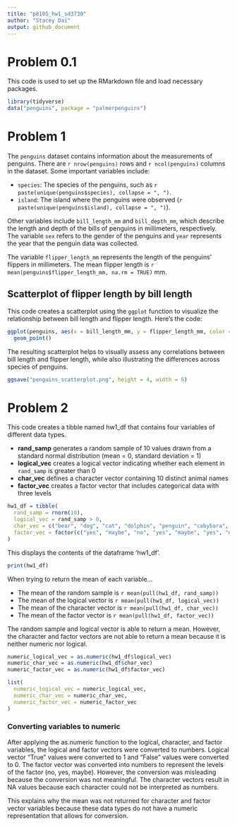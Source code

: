 ```yaml
---
title: "p8105_hw1_sd3730"
author: "Stacey Dai"
output: github_document
---
```


# Problem 0.1

This code is used to set up the RMarkdown file and load necessary packages.
```r
library(tidyverse)
data("penguins", package = "palmerpenguins")
```

# Problem 1

The `penguins` dataset contains information about the measurements of penguins. There are `r nrow(penguins)` rows and `r ncol(penguins)` columns in the dataset. Some important variables include:

- `species`: The species of the penguins, such as `r paste(unique(penguins$species), collapse = ", ")`.
- `island`: The island where the penguins were observed (`r paste(unique(penguins$island), collapse = ", ")`).

Other variables include `bill_length_mm` and `bill_depth_mm`, which describe the length and depth of the bills of penguins in millimeters, respectively. The variable `sex` refers to the gender of the penguins and `year` represents the year that the penguin data was collected. 

The variable `flipper_length_mm` represents the length of the penguins' flippers in millimeters. The mean flipper length is `r mean(penguins$flipper_length_mm, na.rm = TRUE)` mm.

## Scatterplot of flipper length by bill length

This code creates a scatterplot using the `ggplot` function to visualize the relationship between bill length and flipper length. Here's the code:

```r
ggplot(penguins, aes(x = bill_length_mm, y = flipper_length_mm, color = species)) + 
  geom_point()
```

The resulting scatterplot helps to visually assess any correlations between bill length and flipper length, while also illustrating the differences across species of penguins.

```r
ggsave("penguins_scatterplot.png", height = 4, width = 6)
```


# Problem 2

This code creates a tibble named hw1_df that contains four variables of different data types.

- **rand_samp** generates a random sample of 10 values drawn from a standard normal distribution (mean = 0, standard deviation = 1)
- **logical_vec** creates a logical vector indicating whether each element in `rand_samp` is greater than 0
- **char_vec** defines a character vector containing 10 distinct animal names
- **factor_vec** creates a factor vector that includes categorical data with three levels

```r
hw1_df = tibble(
  rand_samp = rnorm(10),              
  logical_vec = rand_samp > 0,
  char_vec = c("bear", "dog", "cat", "dolphin", "penguin", "cabybara", "llama", "goose", "pigeon", "goat"),
  factor_vec = factor(c("yes", "maybe", "no", "yes", "maybe", "yes", "no", "no", "maybe", "yes"))
)
```

This displays the contents of the dataframe 'hw1_df'.
```r
print(hw1_df)
```

When trying to return the mean of each variable...

* The mean of the random sample is `r mean(pull(hw1_df, rand_samp))`
* The mean of the logical vector is `r mean(pull(hw1_df, logical_vec))`
* The mean of the character vector is `r mean(pull(hw1_df, char_vec))`
* The mean of the factor vector is `r mean(pull(hw1_df, factor_vec))`

The random sample and logical vector is able to return a mean. However, the character and factor vectors are not able to return a mean because it is neither numeric nor logical.


```r
numeric_logical_vec = as.numeric(hw1_df$logical_vec)
numeric_char_vec = as.numeric(hw1_df$char_vec)
numeric_factor_vec = as.numeric(hw1_df$factor_vec)
```

```r
list(
  numeric_logical_vec = numeric_logical_vec,
  numeric_char_vec = numeric_char_vec,
  numeric_factor_vec = numeric_factor_vec
)
```

### Converting variables to numeric
After applying the as.numeric function to the logical, character, and factor variables, the logical and factor vectors were converted to numbers. Logical vector "True" values were converted to 1 and "False" values were converted to 0. The factor vector was converted into numbers to represent the levels of the factor (no, yes, maybe). However, the conversion was misleading because the conversion was not meaningful. The character vectors result in NA values because each character could not be interpreted as numbers.

This explains why the mean was not returned for character and factor vector variables because these data types do not have a numeric representation that allows for conversion.